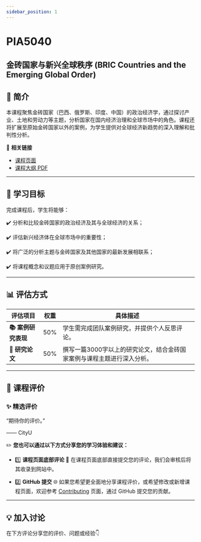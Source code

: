 ```yaml
---
sidebar_position: 1
---
```


# PIA5040
## 金砖国家与新兴全球秩序 (BRIC Countries and the Emerging Global Order)

## **📘 简介**
本课程聚焦金砖国家（巴西、俄罗斯、印度、中国）的政治经济学，通过探讨产业、土地和劳动力等主题，分析国家在国内经济治理和全球市场中的角色。课程还将扩展至原始金砖国家以外的案例，为学生提供对全球经济新趋势的深入理解和批判性分析。

🔗 **相关链接**
- [课程页面](https://www.cityu.edu.hk/catalogue/pg/202425/course/PIA5040.htm)
- [课程大纲 PDF](https://www.cityu.edu.hk/catalogue/pg/202425/course/PIA5040.pdf)

---

## **🎯 学习目标**

完成课程后，学生将能够：

✔️ 分析和比较金砖国家的政治经济及其与全球经济的关系；

✔️ 评估新兴经济体在全球市场中的重要性；

✔️ 将广泛的分析主题与金砖国家及其他国家的最新发展相联系；

✔️ 将课程概念和议题应用于原创案例研究。

---

## **📊 评估方式**

| **评估项目**             | **权重** | **具体描述**                                                                                     |
|--------------------------|----------|--------------------------------------------------------------------------------------------------|
| **📚 案例研究表现**       | 50%      | 学生需完成团队案例研究，并提供个人反思评论。                                                       |
| **📄 研究论文**           | 50%      | 撰写一篇3000字以上的研究论文，结合金砖国家案例与课程主题进行深入分析。                                    |

---

## **💬 课程评价**

### ✨ **精选评价**
<div className={commentStyles.commentBox}>
    <p className={commentStyles.commentText}>
        “期待你的评价。”
    </p>
    <p className={commentStyles.commentAuthor}>—— CityU</p>
</div>

✏️ **您也可以通过以下方式分享您的学习体验和建议：**

- 1️⃣ **课程页面底部评论**
💬 在课程页面底部直接提交您的评论，我们会审核后将其收录到网站中。

- 2️⃣ **GitHub 提交**
🌐 如果您希望更全面地分享课程评价，或希望修改或新增课程页面，欢迎参考 [Contributing](/contributing) 页面，通过 GitHub 提交您的贡献。

---

## **💡 加入讨论**

在下方评论分享您的评价、问题或经验👇
<Utterances />
